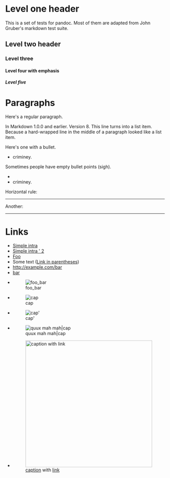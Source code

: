 = Level one header =

This is a set of tests for pandoc. Most of them are adapted from John Gruber's markdown test suite.

== Level two header ==

=== Level three ===

==== Level four with '''emphasis''' ====

===== Level five =====

= Paragraphs =

Here's a regular paragraph.

In Markdown 1.0.0 and earlier. Version
8. This line turns into a list item.
Because a hard-wrapped line in the
middle of a paragraph looked like a
list item.

Here's one with a bullet.
* criminey.

Sometimes people have empty bullet points (sigh).
*
* criminey.


Horizontal rule:

-----

Another:

------------

= Links =

* [[Simple intra]]
* [[Simple intra ' 2]]
* [[Intra | Foo]]
* Some text ([[Link in parentheses]])
* http://example.com/bar
* [http://example.com/foo bar]
* [[Image:foo bar]]
* [[Image:foo bar|cap]]
* [[Image:foo bar|cap']]
* [[Image:foo bar|quux mah mah|cap]]
* [[Image:foo|thumb|400px|right|[[caption]] with [[fancy links|link]]]]
